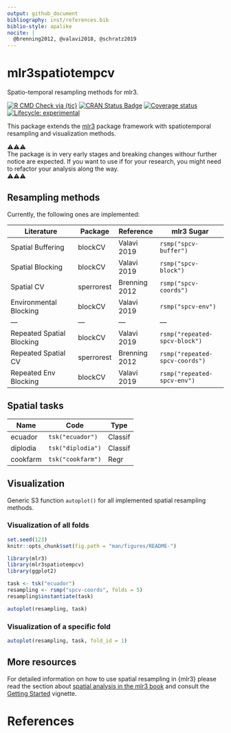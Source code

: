 ```yaml
---
output: github_document
bibliography: inst/references.bib
biblio-style: apalike
nocite: | 
  @brenning2012, @valavi2018, @schratz2019
---
```


# mlr3spatiotempcv

Spatio-temporal resampling methods for mlr3.

<!-- badges: start -->
[![R CMD Check via {tic}](https://github.com/mlr-org/mlr3spatiotempcv/workflows/R%20CMD%20Check%20via%20{tic}/badge.svg?branch=master)](https://github.com/mlr-org/mlr3spatiotempcv/actions)
[![CRAN Status Badge](https://www.r-pkg.org/badges/version-ago/mlr3spatiotempcv)](https://cran.r-project.org/package=mlr3spatiotempcv)
[![Coverage status](https://codecov.io/gh/mlr-org/mlr3spatiotempcv/branch/master/graph/badge.svg)](https://codecov.io/github/mlr-org/mlr3spatiotempcv?branch=master)
[![Lifecycle: experimental](https://img.shields.io/badge/lifecycle-experimental-orange.svg)](https://www.tidyverse.org/lifecycle/#experimental)
<!-- badges: end -->

This package extends the [mlr3](https://github.com/mlr-org/mlr3) package framework with spatiotemporal resampling and visualization methods.

⚠️⚠️⚠️  
The package is in very early stages and breaking changes withour further notice are expected.
If you want to use if for your research, you might need to refactor your analysis along the way.  
⚠️⚠️⚠️

## Resampling methods

Currently, the following ones are implemented:

| Literature                | Package     | Reference     | mlr3 Sugar                     |
| ---------------           | ---------   | ---------     | ---------------                |
| Spatial Buffering         | blockCV     | Valavi 2019   | `rsmp("spcv-buffer")`          |
| Spatial Blocking          | blockCV     | Valavi 2019   | `rsmp("spcv-block")`           |
| Spatial CV                | sperrorest  | Brenning 2012 | `rsmp("spcv-coords")`          |
| Environmental Blocking    | blockCV     | Valavi 2019   | `rsmp("spcv-env")`             |
| ---                       | ---         | ---           | ---                            |
| Repeated Spatial Blocking | blockCV     | Valavi 2019   | `rsmp("repeated-spcv-block")`  |
| Repeated Spatial CV       | sperrorest  | Brenning 2012 | `rsmp("repeated-spcv-coords")` |
| Repeated Env Blocking     | blockCV     | Valavi 2019   | `rsmp("repeated-spcv-env")`    |

## Spatial tasks

| Name     | Code              | Type    |
| ---      | ---               | ---     |
| ecuador  | `tsk("ecuador")`  | Classif |
| diplodia | `tsk("diplodia")` | Classif |
| cookfarm | `tsk("cookfarm")` | Regr    |

## Visualization

Generic S3 function `autoplot()` for all implemented spatial resampling methods.

### Visualization of all folds

```r
set.seed(123)
knitr::opts_chunk$set(fig.path = "man/figures/README-")
```


```r
library(mlr3)
library(mlr3spatiotempcv)
library(ggplot2)

task <- tsk("ecuador")
resampling <- rsmp("spcv-coords", folds = 5)
resampling$instantiate(task)

autoplot(resampling, task)
```

### Visualization of a specific fold

```r
autoplot(resampling, task, fold_id = 1)
```

## More resources

For detailed information on how to use spatial resampling in {mlr3} please read the section about [spatial analysis in the mlr3 book](https://mlr3book.mlr-org.com/spatial.html) and consult the [Getting Started](https://mlr3spatiotempcv.mlr-org.com/articles/mlr3spatiotempcv.html) vignette.

# References
